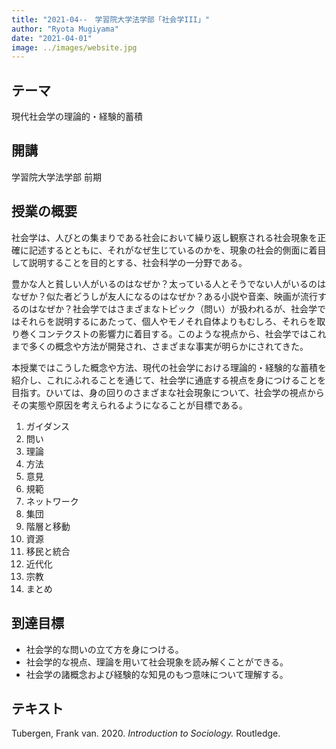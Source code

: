 ```yaml
---
title: "2021-04--　学習院大学法学部「社会学III」"
author: "Ryota Mugiyama"
date: "2021-04-01"
image: ../images/website.jpg
---
```


## テーマ

現代社会学の理論的・経験的蓄積

## 開講

学習院大学法学部 前期

## 授業の概要

社会学は、人びとの集まりである社会において繰り返し観察される社会現象を正確に記述するとともに、それがなぜ生じているのかを、現象の社会的側面に着目して説明することを目的とする、社会科学の一分野である。

豊かな人と貧しい人がいるのはなぜか？太っている人とそうでない人がいるのはなぜか？似た者どうしが友人になるのはなぜか？ある小説や音楽、映画が流行するのはなぜか？社会学ではさまざまなトピック（問い）が扱われるが、社会学ではそれらを説明するにあたって、個人やモノそれ自体よりもむしろ、それらを取り巻くコンテクストの影響力に着目する。このような視点から、社会学ではこれまで多くの概念や方法が開発され、さまざまな事実が明らかにされてきた。

本授業ではこうした概念や方法、現代の社会学における理論的・経験的な蓄積を紹介し、これにふれることを通じて、社会学に通底する視点を身につけることを目指す。ひいては、身の回りのさまざまな社会現象について、社会学の視点からその実態や原因を考えられるようになることが目標である。

1.  ガイダンス
2.  問い
3.  理論
4.  方法
5.  意見
6.  規範
7.  ネットワーク
8.  集団
9.  階層と移動
10. 資源
11. 移民と統合
12. 近代化
13. 宗教
14. まとめ

## 到達目標

-   社会学的な問いの立て方を身につける。
-   社会学的な視点、理論を用いて社会現象を読み解くことができる。
-   社会学の諸概念および経験的な知見のもつ意味について理解する。

## テキスト

Tubergen, Frank van. 2020. *Introduction to Sociology.* Routledge.

